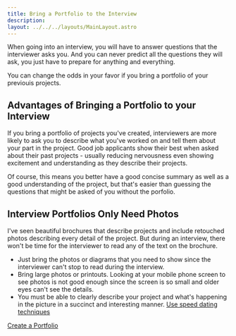 ```yaml
---
title: Bring a Portfolio to the Interview
description: 
layout: ../../../layouts/MainLayout.astro
---
```


When going into an interview, you will have to answer questions that the interviewer asks you. And you can never predict all the questions they will ask, you just have to prepare for anything and everything. 

You can change the odds in your favor if you bring a portfolio of your previouis projects.

## Advantages of Bringing a Portfolio to your Interview

If you bring a portfolio of projects you've created, interviewers are more likely to ask you to describe what you've worked on and 
tell them about your part in the project. Good job applicants show their best when asked about their past projects - usually reducing 
nervousness even showing excitement and understanding as they describe their projects. 

Of course, this means you better have a good concise summary as well as a good understanding of the project, but that's easier than guessing the questions that might be asked of you without the porfolio.

## Interview Portfolios Only Need Photos

I've seen beautiful brochures that describe projects and include retouched photos describing every detail of the project. But during an interview, there won't be time for the interviewer to read any of the text on the brochure. 
- Just bring the photos or diagrams that you need to show since the interviewer can't stop to read during the interview.
- Bring large photos or printouts. Looking at your mobile phone screen to see photos is not good enough since the screen is so small and older eyes can't see the details. 
- You must be able to clearly describe your project and what's happening in the picture in a succinct and interesting manner. [Use speed dating techniques](./common-ideas/speed-dating)

[Create a Portfolio](./common-ideas/portfolio)
